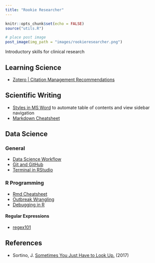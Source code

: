 ```yaml
---
title: "Rookie Researcher"
---
```


```r
knitr::opts_chunk$set(echo = FALSE)
source("utils.R")
```

```r
# place post image
post_image(img_path = "images/rookieresearcher.png")
```

Introductory skills for clinical research

## Learning Science

* [Zotero | Citation Management Recommendations](https://github.com/dgrisafe/rookie-researcher/blob/main/Zotero%20%7C%20Citation%20Management%20Recommendations.md)

## Scientific Writing

* [Styles in MS Word](https://support.microsoft.com/en-us/topic/the-styles-advantage-in-word-b4a6372f-188c-93cb-831b-c4dd0cb3a881) to automate table of contents and view sidebar navigation
* [Markdown Cheatsheet](https://www.markdownguide.org/cheat-sheet/) 

## Data Science

### General

* [Data Science Workflow](https://github.com/dgrisafe/rookie-researcher/blob/main/Data%20Science%20Workflow.md)
* [Git and GitHub](https://github.com/dgrisafe/rookie-researcher/blob/main/Git%20and%20GitHub.md)
* [Terminal in RStudio](https://github.com/dgrisafe/rookie-researcher/blob/main/Terminal%20in%20RStudio.md)

### R Programming

* [Rmd Cheatsheet](https://www.rstudio.com/wp-content/uploads/2015/02/rmarkdown-cheatsheet.pdf)
* [Outbreak Wrangling](https://github.com/dgrisafe/outbreak_wrangling)
* [Debugging in R](https://adv-r.hadley.nz/debugging.html)

#### Regular Expressions

* [regex101](https://regex101.com/)

## References

* Sortino, J. <a href="https://unsplash.com/photos/worms-eye-view-photography-of-ceiling-LqKhnDzSF-8">Sometimes You Just Have to Look Up.</a> (2017)
